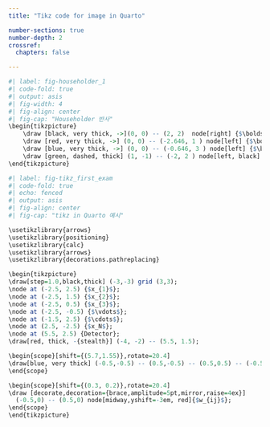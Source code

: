 ```yaml
---
title: "Tikz code for image in Quarto"

number-sections: true
number-depth: 2
crossref:
  chapters: false

---
```


```r
#| label: fig-householder_1
#| code-fold: true
#| output: asis
#| fig-width: 4
#| fig-align: center
#| fig-cap: "Householder 반사"
\begin{tikzpicture}
    \draw [black, very thick, ->](0, 0) -- (2, 2)  node[right] {$\boldsymbol{v}$};
    \draw [red, very thick, ->] (0, 0) -- (-2.646, 1 ) node[left] {$\boldsymbol{H_v x}$};
    \draw [blue, very thick, ->] (0, 0) -- (-0.646, 3 ) node[left] {$\boldsymbol{x}$};
    \draw [green, dashed, thick] (1, -1) -- (-2, 2 ) node[left, black] {Plane normal to $\boldsymbol{v}$};
\end{tikzpicture}
```


```r
#| label: fig-tikz_first_exam
#| code-fold: true
#| echo: fenced
#| output: asis
#| fig-align: center
#| fig-cap: "tikz in Quarto 예시"

\usetikzlibrary{arrows}
\usetikzlibrary{positioning}
\usetikzlibrary{calc}
\usetikzlibrary{arrows}
\usetikzlibrary{decorations.pathreplacing}

\begin{tikzpicture}
\draw[step=1.0,black,thick] (-3,-3) grid (3,3);
\node at (-2.5, 2.5) {$x_{1}$};
\node at (-2.5, 1.5) {$x_{2}$};
\node at (-2.5, 0.5) {$x_{3}$};
\node at (-2.5, -0.5) {$\vdots$};
\node at (-1.5, 2.5) {$\cdots$};
\node at (2.5, -2.5) {$x_N$};
\node at (5.5, 2.5) {Detector};
\draw[red, thick, -{stealth}] (-4, -2) -- (5.5, 1.5);

\begin{scope}[shift={(5.7,1.55)},rotate=20.4]
\draw[blue, very thick] (-0.5,-0.5) -- (0.5,-0.5) -- (0.5,0.5) -- (-0.5,0.5); 
\end{scope}

\begin{scope}[shift={(0.3, 0.2)},rotate=20.4]
\draw [decorate,decoration={brace,amplitude=5pt,mirror,raise=4ex}]
  (-0.5,0) -- (0.5,0) node[midway,yshift=-3em, red]{$w_{ij}$};
\end{scope}
\end{tikzpicture}
```

</br>

